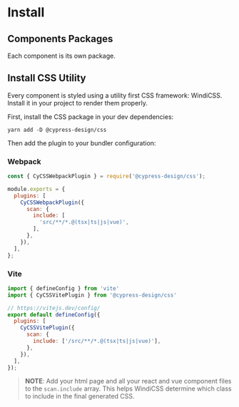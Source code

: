 
<Meta
  title="Install"
/>

# Install

## Components Packages

Each component is its own package. 

## Install CSS Utility

Every component is styled using a utility first CSS framework: WindiCSS.
Install it in your project to render them properly.

First, install the CSS package in your dev dependencies:

```
yarn add -D @cypress-design/css
```

Then add the plugin to your bundler configuration:

### Webpack

```js
const { CyCSSWebpackPlugin } = require('@cypress-design/css');

module.exports = {
  plugins: [
    CyCSSWebpackPlugin({
      scan: {
        include: [
          'src/**/*.@(tsx|ts|js|vue)',
        ],
      },
    }),
  ],
};
```

### Vite

```js
import { defineConfig } from 'vite'
import { CyCSSVitePlugin } from '@cypress-design/css'

// https://vitejs.dev/config/
export default defineConfig({
  plugins: [
    CyCSSVitePlugin({
      scan: {
        include: ['/src/**/*.@(tsx|ts|js|vue)'],
      },
    }),
  ],
});
```

> **NOTE**: Add your html page and all your react and vue component files to the `scan.include` array. 
> This helps WindiCSS determine which class to include in the final generated CSS.
